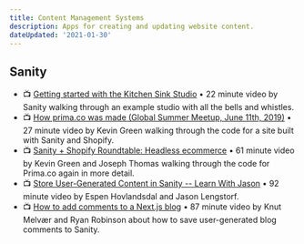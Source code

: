 ```yaml
---
title: Content Management Systems
description: Apps for creating and updating website content.
dateUpdated: '2021-01-30'
---
```


## Sanity

- 📺 [Getting started with the Kitchen Sink Studio](https://m.youtube.com/watch?v=woA5MKmARNU) • 22 minute video by Sanity walking through an example studio with all the bells and whistles.
- 📺 [How prima.co was made (Global Summer Meetup, June 11th, 2019)](https://m.youtube.com/watch?v=_Vc08kO7qmQ) • 27 minute video by Kevin Green walking through the code for a site built with Sanity and Shopify.
- 📺 [Sanity + Shopify Roundtable: Headless ecommerce](https://m.youtube.com/watch?v=4mgI333aGvo) • 61 minute video by Kevin Green and Joseph Thomas walking through the code for Prima.co again in more detail.
- 📺 [Store User-Generated Content in Sanity -- Learn With Jason](https://m.youtube.com/watch?v=yhfGEpGalSg) • 92 minute video by Espen Hovlandsdal and Jason Lengstorf.
- 📺 [How to add comments to a Next.js blog](https://m.youtube.com/watch?v=NzUNMUHxvZ4) • 87 minute video by Knut Melvær and Ryan Robinson about how to save user-generated blog comments to Sanity.
